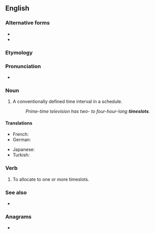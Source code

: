 {{also|time-slot|time slot}}
==English==

===Alternative forms===
* {{l|en|time-slot}}
* {{l|en|time slot}}

===Etymology===
{{compound|en|time|slot}}

===Pronunciation===
* {{hyphenation|time|slot|lang=en}}

===Noun===
{{en-noun}}

# A conventionally defined time interval in a schedule.
#: ''Prime-time television has two- to four-hour-long '''timeslots'''.''

====Translations====
{{trans-top}}
* French: {{t+|fr|créneau|m}}
* German: {{t|de|Zeitschlitz|m}}
{{trans-mid}}
* Japanese: {{t+check|ja|枠|tr=わく, waku}}
* Turkish: {{t+|tr|zaman aralığı}}
{{trans-bottom}}

===Verb===
{{en-verb|timeslots|timeslotting|timeslotted}}

# To allocate to one or more timeslots.

===See also===
* {{l|en|time slice}}

===Anagrams===
* {{anagrams|en|a=eilmostt|lost time}}